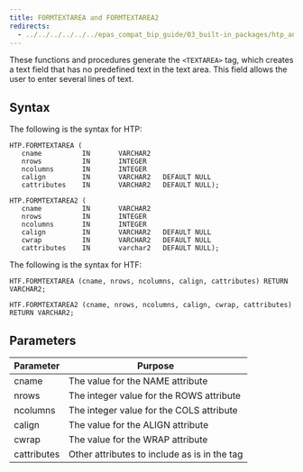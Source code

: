 ```yaml
---
title: FORMTEXTAREA and FORMTEXTAREA2
redirects:
  - ../../../../../../epas_compat_bip_guide/03_built-in_packages/htp_and_htf/formtextarea_and_formtextarea2 #generated for docs/epas/reorg-role-use-case-mode
---
```


These functions and procedures generate the `<TEXTAREA>` tag, which creates a text field that has no predefined text in the text area. This field allows the user to enter several lines of text.

## Syntax

The following is the syntax for HTP:

```
HTP.FORMTEXTAREA (
   cname          IN       VARCHAR2
   nrows          IN       INTEGER
   ncolumns       IN       INTEGER
   calign         IN       VARCHAR2   DEFAULT NULL
   cattributes    IN       VARCHAR2   DEFAULT NULL);

HTP.FORMTEXTAREA2 (
   cname          IN       VARCHAR2
   nrows          IN       INTEGER
   ncolumns       IN       INTEGER
   calign         IN       VARCHAR2   DEFAULT NULL
   cwrap          IN       VARCHAR2   DEFAULT NULL
   cattributes    IN       varchar2   DEFAULT NULL);
```

The following is the syntax for HTF:

```
HTF.FORMTEXTAREA (cname, nrows, ncolumns, calign, cattributes) RETURN VARCHAR2;

HTF.FORMTEXTAREA2 (cname, nrows, ncolumns, calign, cwrap, cattributes) RETURN VARCHAR2;
```

## Parameters

| Parameter | Purpose  |
| --------- | -------- |
| cname | The value for the NAME attribute |
| nrows | The integer value for the ROWS attribute|
| ncolumns | The integer value for the COLS attribute |
| calign | The value for the ALIGN attribute |
| cwrap | The value for the WRAP attribute |
| cattributes | Other attributes to include as is in the tag |
